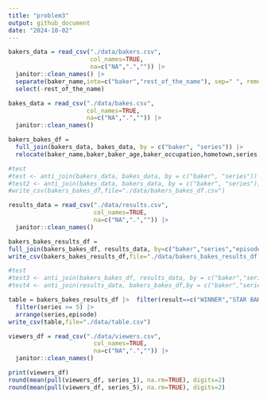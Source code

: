 ```yaml
---
title: "problem3"
output: github_document
date: "2024-10-02"
---
```

```r
bakers_data = read_csv("./data/bakers.csv", 
                       col_names=TRUE,
                       na=c("NA",".","")) |>
  janitor::clean_names() |>
  separate(baker_name,into=c("baker","rest_of_the_name"), sep=" ", remove=FALSE) |>
  select(-rest_of_the_name)

bakes_data = read_csv("./data/bakes.csv", 
                      col_names=TRUE,
                      na=c("NA",".","")) |> 
  janitor::clean_names() 

bakers_bakes_df = 
  full_join(bakers_data, bakes_data, by = c("baker", "series")) |>
  relocate(baker_name,baker,baker_age,baker_occupation,hometown,series,episode,signature_bake,show_stopper)

#test
#test <- anti_join(bakers_data, bakes_data, by = c("baker", "series"))
#test2 <- anti_join(bakes_data, bakers_data, by = c("baker", "series"))
#write_csv(bakers_bakes_df,file="./data/bakers_bakes_df.csv")
```


```r
results_data = read_csv("./data/results.csv", 
                        col_names=TRUE,
                        na=c("NA",".","")) |>
  janitor::clean_names() 

bakers_bakes_results_df = 
full_join(bakers_bakes_df, results_data, by=c("baker","series","episode"))
write_csv(bakers_bakes_results_df,file="./data/bakers_bakes_results_df.csv")

#test
#test3 <- anti_join(bakers_bakes_df, results_data, by = c("baker","series","episode"))
#test4 <- anti_join(results_data, bakers_bakes_df,by = c("baker","series","episode"))

```

```r
table = bakers_bakes_results_df |>  filter(result==c("WINNER","STAR BAKER")) |>
  filter(series >= 5) |>
  arrange(series,episode)
write_csv(table,file="./data/table.csv")

```

```r
viewers_df = read_csv("./data/viewers.csv", 
                        col_names=TRUE,
                        na=c("NA",".","")) |>
  janitor::clean_names() 

print(viewers_df)
round(mean(pull(viewers_df, series_1), na.rm=TRUE), digits=2)
round(mean(pull(viewers_df, series_5), na.rm=TRUE), digits=2)

```


